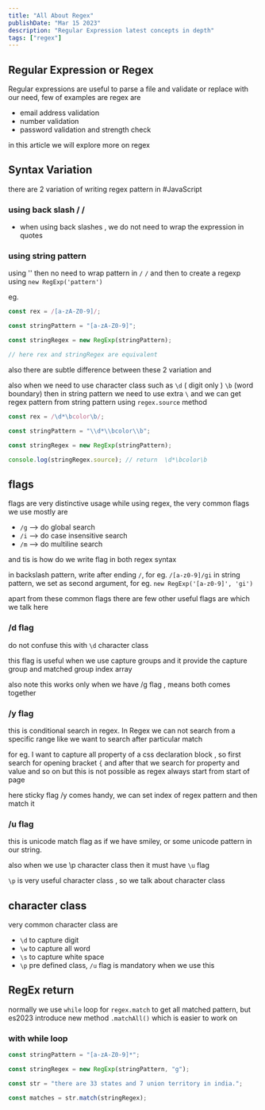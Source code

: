```yaml
---
title: "All About Regex"
publishDate: "Mar 15 2023"
description: "Regular Expression latest concepts in depth"
tags: ["regex"]
---
```


## Regular Expression or Regex

Regular expressions are useful to parse a file and validate or replace with our need, few of examples are regex are

- email address validation
- number validation
- password validation and strength check

in this article we will explore more on regex

## Syntax Variation

there are 2 variation of writing regex pattern in #JavaScript

### using back slash / /

- when using back slashes , we do not need to wrap the expression in quotes

### using string pattern

using '' then no need to wrap pattern in `/` `/` and then to create a regexp using `new RegExp('pattern')`

eg.

```js
const rex = /[a-zA-Z0-9]/;

const stringPattern = "[a-zA-Z0-9]";

const stringRegex = new RegExp(stringPattern);

// here rex and stringRegex are equivalent
```

also there are subtle difference between these 2 variation and

also when we need to use character class such as `\d` ( digit only ) `\b` (word boundary) then in string pattern we need to use extra `\` and we can get regex pattern from string pattern using `regex.source` method

```js
const rex = /\d*\bcolor\b/;

const stringPattern = "\\d*\\bcolor\\b";

const stringRegex = new RegExp(stringPattern);

console.log(stringRegex.source); // return  \d*\bcolor\b
```

## flags

flags are very distinctive usage while using regex, the very common flags we use mostly are

- `/g` --> do global search
- `/i` --> do case insensitive search
- `/m` --> do multiline search

and tis is how do we write flag in both regex syntax

in backslash pattern, write after ending `/`, for eg. `/[a-z0-9]/gi`
in string pattern, we set as second argument, for eg. `new RegExp('[a-z0-9]', 'gi')`

apart from these common flags there are few other useful flags are which we talk here

### /d flag

do not confuse this with `\d` character class

this flag is useful when we use capture groups and it provide the capture group and matched group index array

also note this works only when we have /g flag , means both comes together

### /y flag

this is conditional search in regex. In Regex we can not search from a specific range like we want to search after particular match

for eg. I want to capture all property of a css declaration block , so first search for opening bracket `{` and after that we search for property and value and so on but this is not possible as regex always start from start of page

here sticky flag /y comes handy, we can set index of regex pattern and then match it

### /u flag

this is unicode match flag as if we have smiley, or some unicode pattern in our string.

also when we use \p character class then it must have `\u` flag

`\p` is very useful character class , so we talk about character class

## character class

very common character class are

- `\d` to capture digit
- `\w` to capture all word
- `\s` to capture white space
- `\p` pre defined class, `/u` flag is mandatory when we use this

## RegEx return

normally we use `while` loop for `regex.match` to get all matched pattern, but es2023 introduce new method `.matchAll()` which is easier to work on

### with while loop

```js
const stringPattern = "[a-zA-Z0-9]*";

const stringRegex = new RegExp(stringPattern, "g");

const str = "there are 33 states and 7 union territory in india.";

const matches = str.match(stringRegex);
```
